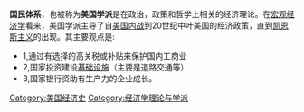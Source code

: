 {{Economies}}
'''国民体系'''，也被称为'''美国学派'''是在政治，政策和哲学上相关的经济理论。在[[宏观经济学|宏观经济学]]看来，美国学派主导了自[[美国内战|美国内战]]到20世纪中叶美国的经济政策，直到[[凯恩斯主义|凯恩斯主义]]的出现。其主要观点是:
*1,通过有选择的高关税或补贴来保护国内工商业
*2,国家投资建设[[基础设施|基础设施]]（主要是道路交通等）
*3,国家银行资助有生产力的企业成长。
{{Econ-stub}}
{{经济思想史}}
[[Category:美国经济史|Category:美国经济史]]
[[Category:经济学理论与学派|Category:经济学理论与学派]]